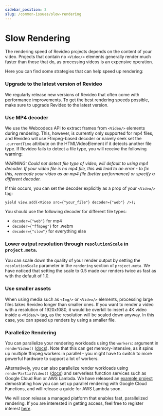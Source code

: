 ```yaml
---
sidebar_position: 2
slug: /common-issues/slow-rendering
---
```


# Slow Rendering

The rendering speed of Revideo projects depends on the content of your video.
Projects that contain no `<Video/>` elements generally render much faster than
those that do, as processing videos is an expensive operation.

Here you can find some strategies that can help speed up rendering:

### Upgrade to the latest version of Revideo

We regularly release new versions of Revideo that often come with performance
improvements. To get the best rendering speeds possible, make sure to upgrade
Revideo to the latest version.

### Use MP4 decoder

We use the Webcodecs API to extract frames from `<Video/>` elements during
rendering. This, however, is currently only supported for mp4 files, and Revideo
will use Ffmpeg-based decoder or naively seek set the `.currentTime` attribute
on the HTMLVideoElement if it detects another file type. If Revideo fails to
detect a file type, you will receive the following warning:

_WARNING: Could not detect file type of video, will default to using mp4
decoder. If your video file is no mp4 file, this will lead to an error - to fix
this, reencode your video as an mp4 file (better performance) or specify a
different decoder._

If this occurs, you can set the decoder explicitly as a prop of your `<Video/>`
tag:

```tsx
yield view.add(<Video src={"your_file"} decoder={"web"} />);
```

You should use the following decoder for different file types:

-   `decoder={"web"}` for mp4
-   `decoder={"ffmpeg"}` for .webm
-   `decoder={"slow"}` for everything else

### Lower output resolution through `resolutionScale` in `project.meta`.

You can scale down the quality of your render output by setting the
`resolutionScale` parameter in the `rendering` section of `project.meta`. We
have noticed that setting the scale to 0.5 made our renders twice as fast as
with the default of 1.0.

### Use smaller assets

When using media such as `<Img/>` or `<Video/>` elements, processing large files
takes Revideo longer than smaller ones. If you want to render a video with a
resolution of 1920x1080, it would be overkill to insert a 4K video inside a
`<Video/>` tag, as the resolution will be scaled down anyway. In this case, you
can speed up renders by using a smaller file.

### Parallelize Rendering

You can parallelize your rendering workloads using the `workers`: argument in
`renderVideo()` ([docs](https://docs.re.video/api/renderer/renderVideo/)). Note
that this can get memory-intensive, as it spins up multiple ffmpeg workers in
parallel - you might have to switch to more powerful hardware to support a lot
of workers.

Alternatively, you can also parallelize render workloads using
`renderPartialVideo()`
([docs](https://docs.re.video/renderer/renderPartialVideo/)) and serverless
function services such as Google Cloud Run or AWS Lambda. We have released an
[example project](https://github.com/redotvideo/examples/tree/main/google-cloud-run-parallelized)
demostrating how you can set up parallel rendering with Google Cloud Functions,
and will release a guide for AWS Lambda soon.

We will soon release a managed platform that enables fast, parallelized
rendering. If you are interested in getting access, feel free to register
interest [here](https://tally.so/r/mOz4GK).
